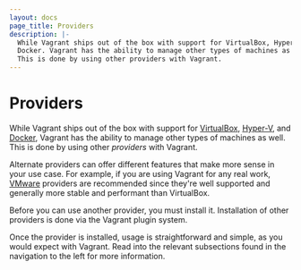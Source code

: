 ```yaml
---
layout: docs
page_title: Providers
description: |-
  While Vagrant ships out of the box with support for VirtualBox, Hyper-V, and
  Docker. Vagrant has the ability to manage other types of machines as well.
  This is done by using other providers with Vagrant.
---
```


# Providers

While Vagrant ships out of the box with support for [VirtualBox](https://www.virtualbox.org),
[Hyper-V](https://www.microsoft.com/hyper-v), and [Docker](https://www.docker.io),
Vagrant has the ability to manage other types of machines as well. This is done
by using other _providers_ with Vagrant.

Alternate providers can offer different features that make more sense in your use case.
For example, if you are using Vagrant for any real work, [VMware](https://www.vmware.com)
providers are recommended since they're well supported and generally more
stable and performant than VirtualBox.

Before you can use another provider, you must install it. Installation of other providers
is done via the Vagrant plugin system.

Once the provider is installed, usage is straightforward and simple, as
you would expect with Vagrant. Read into the relevant subsections found in
the navigation to the left for more information.
